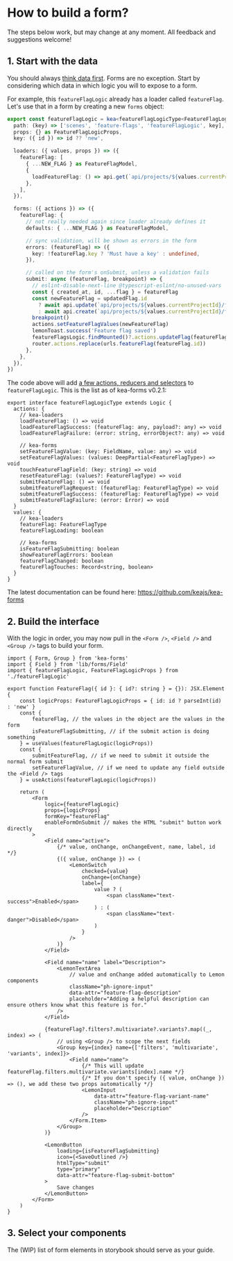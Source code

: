 
<Meta title=" How to build a form?" />

# How to build a form?

The steps below work, but may change at any moment. All feedback and suggestions welcome!

## 1. Start with the data

You should always [think data first](https://keajs.org/blog/data-first-frontend-revolution/). Forms are no exception.
Start by considering which data in which logic you will to expose to a form.

For example, this `featureFlagLogic` already has a loader called `featureFlag`. Let's use that in a form by
creating a new `forms` object:

```ts
export const featureFlagLogic = kea<featureFlagLogicType<FeatureFlagLogicProps>>({
  path: (key) => ['scenes', 'feature-flags', 'featureFlagLogic', key],
  props: {} as FeatureFlagLogicProps,
  key: ({ id }) => id ?? 'new',

  loaders: ({ values, props }) => ({
    featureFlag: [
      { ...NEW_FLAG } as FeatureFlagModel,
      {
        loadFeatureFlag: () => api.get(`api/projects/${values.currentProjectId}/feature_flags/${props.id}`),
      },
    ],
  }),

  forms: ({ actions }) => ({
    featureFlag: {
      // not really needed again since loader already defines it
      defaults: { ...NEW_FLAG } as FeatureFlagModel,

      // sync validation, will be shown as errors in the form
      errors: (featureFlag) => ({
        key: !featureFlag.key ? 'Must have a key' : undefined,
      }),

      // called on the form's onSubmit, unless a validation fails
      submit: async (featureFlag, breakpoint) => {
        // eslint-disable-next-line @typescript-eslint/no-unused-vars
        const { created_at, id, ...flag } = featureFlag
        const newFeatureFlag = updatedFlag.id
          ? await api.update(`api/projects/${values.currentProjectId}/feature_flags/${updatedFlag.id}`, flag)
          : await api.create(`api/projects/${values.currentProjectId}/feature_flags`, flag)
        breakpoint()
        actions.setFeatureFlagValues(newFeatureFlag)
        lemonToast.success('Feature flag saved')
        featureFlagsLogic.findMounted()?.actions.updateFlag(featureFlag)
        router.actions.replace(urls.featureFlag(featureFlag.id))
      },
    },
  }),
})
```

The code above will add [a few actions, reducers and selectors](https://github.com/keajs/kea-forms/blob/main/src/plugin.ts#L24-L139)
to `featureFlagLogic`. This is the list as of kea-forms v0.2.1:

```tsx
export interface featureFlagLogicType extends Logic {
  actions: {
    // kea-loaders
    loadFeatureFlag: () => void
    loadFeatureFlagSuccess: (featureFlag: any, payload?: any) => void
    loadFeatureFlagFailure: (error: string, errorObject?: any) => void

    // kea-forms
    setFeatureFlagValue: (key: FieldName, value: any) => void
    setFeatureFlagValues: (values: DeepPartial<FeatureFlagType>) => void
    touchFeatureFlagField: (key: string) => void
    resetFeatureFlag: (values?: FeatureFlagType) => void
    submitFeatureFlag: () => void
    submitFeatureFlagRequest: (featureFlag: FeatureFlagType) => void
    submitFeatureFlagSuccess: (featureFlag: FeatureFlagType) => void
    submitFeatureFlagFailure: (error: Error) => void
  }
  values: {
    // kea-loaders
    featureFlag: FeatureFlagType
    featureFlagLoading: boolean

    // kea-forms
    isFeatureFlagSubmitting: boolean
    showFeatureFlagErrors: boolean
    featureFlagChanged: boolean
    featureFlagTouches: Record<string, boolean>
  }
}
```

The latest documentation can be found here: https://github.com/keajs/kea-forms

## 2. Build the interface

With the logic in order, you may now pull in the `<Form />`, `<Field />` and `<Group />` tags to build your form.

```tsx
import { Form, Group } from 'kea-forms'
import { Field } from 'lib/forms/Field'
import { featureFlagLogic, FeatureFlagLogicProps } from './featureFlagLogic'

export function FeatureFlag({ id }: { id?: string } = {}): JSX.Element {
    const logicProps: FeatureFlagLogicProps = { id: id ? parseInt(id) : 'new' }
    const {
        featureFlag, // the values in the object are the values in the form
        isFeatureFlagSubmitting, // if the submit action is doing something
    } = useValues(featureFlagLogic(logicProps))
    const {
        submitFeatureFlag, // if we need to submit it outside the normal form submit
        setFeatureFlagValue, // if we need to update any field outside the <Field /> tags
    } = useActions(featureFlagLogic(logicProps))

    return (
        <Form
            logic={featureFlagLogic}
            props={logicProps}
            formKey="featureFlag"
            enableFormOnSubmit // makes the HTML "submit" button work directly
        >
            <Field name="active">
                {/* value, onChange, onChangeEvent, name, label, id */}
                {({ value, onChange }) => (
                    <LemonSwitch
                        checked={value}
                        onChange={onChange}
                        label={
                            value ? (
                                <span className="text-success">Enabled</span>
                            ) : (
                                <span className="text-danger">Disabled</span>
                            )
                        }
                    />
                )}
            </Field>

            <Field name="name" label="Description">
                <LemonTextArea
                    // value and onChange added automatically to Lemon components
                    className="ph-ignore-input"
                    data-attr="feature-flag-description"
                    placeholder="Adding a helpful description can ensure others know what this feature is for."
                />
            </Field>

            {featureFlag?.filters?.multivariate?.variants?.map((_, index) => (
                // using <Group /> to scope the next fields
                <Group key={index} name={['filters', 'multivariate', 'variants', index]}>
                    <Field name="name">
                        {/* This will update featureFlag.filters.multivariate.variants[index].name */}
                        {/* If you don't specify ({ value, onChange }) => (), we add these two props automatically */}
                        <LemonInput
                            data-attr="feature-flag-variant-name"
                            className="ph-ignore-input"
                            placeholder="Description"
                        />
                    </Form.Item>
                </Group>
            )}

            <LemonButton
                loading={isFeatureFlagSubmitting}
                icon={<SaveOutlined />}
                htmlType="submit"
                type="primary"
                data-attr="feature-flag-submit-bottom"
            >
                Save changes
            </LemonButton>
        </Form>
    )
}
```

## 3. Select your components

The (WIP) list of form elements in storybook should serve as your guide.
